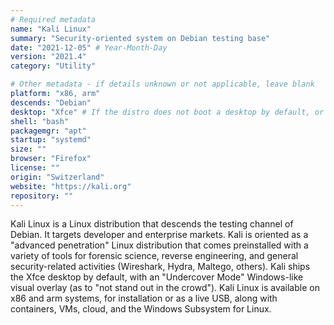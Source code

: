 ```yaml
---
# Required metadata
name: "Kali Linux"
summary: "Security-oriented system on Debian testing base"
date: "2021-12-05" # Year-Month-Day
version: "2021.4"
category: "Utility"

# Other metadata - if details unknown or not applicable, leave blank
platform: "x86, arm"
descends: "Debian"
desktop: "Xfce" # If the distro does not boot a desktop by default, or doesn't ship one, leave 'desktop' blank
shell: "bash"
packagemgr: "apt"
startup: "systemd"
size: ""
browser: "Firefox"
license: ""
origin: "Switzerland"
website: "https://kali.org"
repository: ""
---
```


Kali Linux is a Linux distribution that descends the testing channel of Debian. It targets developer and enterprise markets. Kali is oriented as a "advanced penetration" Linux distribution that comes preinstalled with a variety of tools for forensic science, reverse engineering, and general security-related activities (Wireshark, Hydra, Maltego, others). Kali ships the Xfce desktop by default, with an "Undercover Mode" Windows-like visual overlay (as to "not stand out in the crowd"). Kali Linux is available on x86 and arm systems, for installation or as a live USB, along with containers, VMs, cloud, and the Windows Subsystem for Linux.
